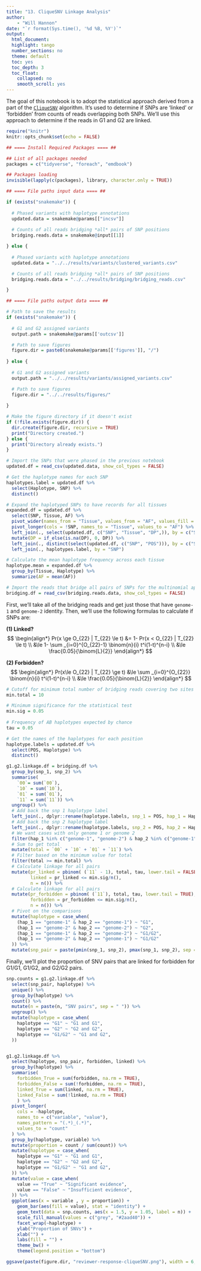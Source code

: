```yaml
---
title: "13. CliqueSNV Linkage Analysis"
author:
    - "Will Hannon"
date: "`r format(Sys.time(), '%d %B, %Y')`"
output: 
  html_document:
  highlight: tango
  number_sections: no
  theme: default
  toc: yes
  toc_depth: 3
  toc_float:
    collapsed: no
    smooth_scroll: yes
---
```


The goal of this notebook is to adopt the statistical approach derived from a part of the [`CliqueSNV`](https://academic.oup.com/nar/article/49/17/e102/6313236) algorithm. It's used to determine if SNPs are 'linked' or 'forbidden' from counts of reads overlapping both SNPs. We'll use this approach to determine if the reads in G1 and G2 are linked. 

```r
require("knitr")
knitr::opts_chunk$set(echo = FALSE)
```

```r

## ==== Install Required Packages ==== ##

## List of all packages needed
packages = c("tidyverse", "foreach", "emdbook")

## Packages loading
invisible(lapply(c(packages), library, character.only = TRUE))

```

```r

## ==== File paths input data ==== ##

if (exists("snakemake")) {
  
  # Phased variants with haplotype annotations
  updated.data = snakemake@params[["incsv"]]
  
  # Counts of all reads bridging *all* pairs of SNP positions
  bridging.reads.data = snakemake@input[[1]]

} else {
  
  # Phased variants with haplotype annotations
  updated.data = "../../results/variants/clustered_variants.csv"

  # Counts of all reads bridging *all* pairs of SNP positions
  bridging.reads.data = "../../results/bridging/bridging_reads.csv"

}

```

```r

## ==== File paths output data ==== ##

# Path to save the results
if (exists("snakemake")) {
  
  # G1 and G2 assigned variants
  output.path = snakemake@params[['outcsv']]

  # Path to save figures
  figure.dir = paste0(snakemake@params[['figures']], "/")
  
} else {
  
  # G1 and G2 assigned variants
  output.path = "../../results/variants/assigned_variants.csv"

  # Path to save figures
  figure.dir = "../../results/figures/"
  
}

# Make the figure directory if it doesn't exist
if (!file.exists(figure.dir)) {
  dir.create(figure.dir, recursive = TRUE)
  print("Directory created.")
} else {
  print("Directory already exists.")
}

```

```r

# Import the SNPs that were phased in the previous notebook 
updated.df = read_csv(updated.data, show_col_types = FALSE)

# Get the haplotype names for each SNP
haplotypes.label = updated.df %>% 
  select(Haplotype, SNP) %>% 
  distinct()

# Expand the haplotyped SNPs to have records for all tissues
expanded.df = updated.df %>% 
  select(SNP, Tissue, AF) %>% 
  pivot_wider(names_from = "Tissue", values_from = "AF", values_fill = 0) %>% 
  pivot_longer(cols = !SNP, names_to = "Tissue", values_to = "AF") %>% 
  left_join(., select(updated.df, c("SNP", "Tissue", "DP",)), by = c("SNP", "Tissue")) %>% 
  mutate(DP = if_else(is.na(DP), 0, DP)) %>% 
  left_join(., distinct(select(updated.df, c("SNP", "POS"))), by = c("SNP")) %>% 
  left_join(., haplotypes.label, by = "SNP") 

# Calculate the mean haplotype frequency across each tissue
haplotype.mean = expanded.df %>% 
  group_by(Tissue, Haplotype) %>% 
  summarize(AF = mean(AF))

# Import the reads that bridge all pairs of SNPs for the multinomial approach
bridging.df = read_csv(bridging.reads.data, show_col_types = FALSE)

```

First, we'll take all of the bridging reads and get just those that have `genome-1` and `genome-2` identity. Then, we'll use the following formulas to calculate if SNPs are:

  **(1) Linked?**
$$
\begin{align*}
Pr(x \ge O_{22} | T_{22} \le t) &= 1- Pr(x < O_{22} | T_{22} \le t) \\
&\le 1- \sum _{i=0}^{O_{22}-1} \binom{n}{i} t^i(1-t)^{n-i} \\
&\le \frac{0.05}{\binom{L}{2}}
\end{align*}
$$

  **(2) Forbidden?**
$$
\begin{align*}
Pr(x\le O_{22} | T_{22} \ge t) &\le \sum _{i=0}^{O_{22}} \binom{n}{i} t^i(1-t)^{n-i} \\
&\le \frac{0.05}{\binom{L}{2}}
\end{align*}
$$

```r

# Cutoff for minimum total number of bridging reads covering two sites
min.total = 10

# Minimum significance for the statistical test  
min.sig = 0.05
  
# Frequency of AB haplotypes expected by chance
tau = 0.05

# Get the names of the haplotypes for each position
haplotype.labels = updated.df %>% 
  select(POS, Haplotype) %>% 
  distinct()

g1.g2.linkage.df = bridging.df %>% 
  group_by(snp_1, snp_2) %>%
  summarise(
    `00`= sum(`00`),
    `10` = sum(`10`),
    `01` = sum(`01`),
    `11` = sum(`11`)) %>% 
  ungroup() %>% 
  # Add back the snp 1 haplotype label
  left_join(., dplyr::rename(haplotype.labels, snp_1 = POS, hap_1 = Haplotype)) %>% 
  # Add back the snp 2 haplotype label
  left_join(., dplyr::rename(haplotype.labels, snp_2 = POS, hap_2 = Haplotype)) %>% 
  # We want cases with only genome 1 or genome 2
  filter(hap_1 %in% c("genome-1", "genome-2") & hap_2 %in% c("genome-1", "genome-2")) %>% 
  # Sum to get total
  mutate(total = `00` + `10` + `01` + `11`) %>% 
  # Filter based on the minimum value for total
  filter(total >= min.total) %>% 
  # Calculate linkage for all pairs
  mutate(pr_linked = pbinom( (`11` - 1), total, tau, lower.tail = FALSE), 
         linked = pr_linked <= min.sig/n(),
         n = n()) %>% 
  # Calculate linkage for all pairs
  mutate(pr_forbidden = pbinom( (`11`), total, tau, lower.tail = TRUE), 
         forbidden = pr_forbidden <= min.sig/n(),
         n = n()) %>% 
  # Pivot on the comparisons 
  mutate(haplotype = case_when(
    (hap_1 == "genome-1" & hap_2 == "genome-1") ~ "G1",
    (hap_1 == "genome-2" & hap_2 == "genome-2") ~ "G2",
    (hap_1 == "genome-1" & hap_2 == "genome-2") ~ "G1/G2",
    (hap_1 == "genome-2" & hap_2 == "genome-1") ~ "G1/G2"
  )) %>% 
  mutate(snp_pair = paste(pmin(snp_1, snp_2), pmax(snp_1, snp_2), sep = "-"))


```

Finally, we'll plot the proportion of SNV pairs that are linked for forbidden for G1/G1, G1/G2, and G2/G2 pairs. 

```r

snp.counts = g1.g2.linkage.df %>% 
  select(snp_pair, haplotype) %>% 
  unique() %>% 
  group_by(haplotype) %>% 
  count() %>% 
  mutate(n = paste(n, "SNV pairs", sep = " ")) %>% 
  ungroup() %>% 
  mutate(haplotype = case_when(
    haplotype == "G1" ~ "G1 and G1",
    haplotype == "G2" ~ "G2 and G2",
    haplotype == "G1/G2" ~ "G1 and G2",
  )) 


g1.g2.linkage.df %>% 
  select(haplotype, snp_pair, forbidden, linked) %>% 
  group_by(haplotype) %>% 
  summarise(
    forbidden_True = sum(forbidden, na.rm = TRUE),
    forbidden_False = sum(!forbidden, na.rm = TRUE),
    linked_True = sum(linked, na.rm = TRUE),
    linked_False = sum(!linked, na.rm = TRUE)
    ) %>% 
  pivot_longer(
    cols = -haplotype, 
    names_to = c("variable", "value"),
    names_pattern = "(.*)_(.*)", 
    values_to = "count"
  ) %>% 
  group_by(haplotype, variable) %>% 
  mutate(proportion = count / sum(count)) %>% 
  mutate(haplotype = case_when(
    haplotype == "G1" ~ "G1 and G1",
    haplotype == "G2" ~ "G2 and G2",
    haplotype == "G1/G2" ~ "G1 and G2",
  )) %>% 
  mutate(value = case_when(
    value == "True" ~ "Significant evidence",
    value == "False" ~ "Insufficient evidence",
  )) %>%
  ggplot(aes(x = variable , y = proportion)) + 
    geom_bar(aes(fill = value), stat = "identity") + 
    geom_text(data = snp.counts, aes(x = 1.5, y = 1.05, label = n)) + 
    scale_fill_manual(values = c("grey", "#2aad40")) + 
    facet_wrap(~haplotype) + 
    ylab("Proportion of SNVs") + 
    xlab("") +
    labs(fill = "") + 
    theme_bw() +
    theme(legend.position = "bottom")

ggsave(paste(figure.dir, "reviewer-response-cliqueSNV.png"), width = 6, height = 4, dpi = 300)

```





